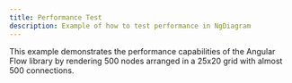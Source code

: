 ```yaml
---
title: Performance Test
description: Example of how to test performance in NgDiagram
---
```


This example demonstrates the performance capabilities of the Angular Flow library by rendering 500 nodes arranged in a 25x20 grid with almost 500 connections.


<PerformanceTest />
<ExampleViewer dirName="stress-test" />
